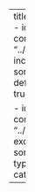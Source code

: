---
title: "Topics"
listing:
  - id: pinned
    contents: "../posts/**/*.ipynb"
    include: 
      pinned: true
    sort: "date asc"
    type: default
    categories: true

  - id: recent
    contents: "../posts/**/*.ipynb"
    exclude:
      pinned: true
    sort: "data desc"
    type: default
    categories: true
---